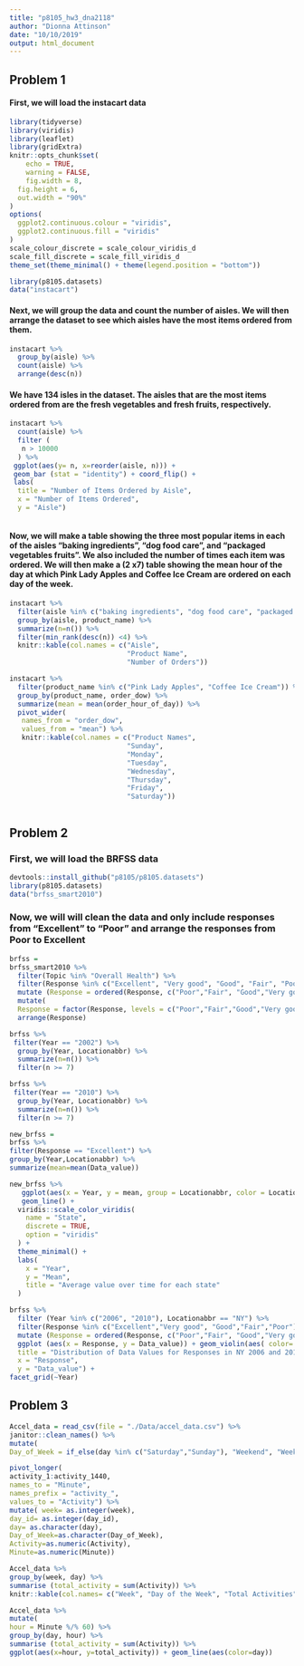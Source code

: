 ```yaml
---
title: "p8105_hw3_dna2118"
author: "Dionna Attinson"
date: "10/10/2019"
output: html_document
---
```

## Problem 1

#### First, we will load the instacart data

```r
library(tidyverse)
library(viridis)
library(leaflet)
library(gridExtra)
knitr::opts_chunk$set(
	echo = TRUE,
	warning = FALSE,
	fig.width = 8, 
  fig.height = 6,
  out.width = "90%"
)
options(
  ggplot2.continuous.colour = "viridis",
  ggplot2.continuous.fill = "viridis"
)
scale_colour_discrete = scale_colour_viridis_d
scale_fill_discrete = scale_fill_viridis_d
theme_set(theme_minimal() + theme(legend.position = "bottom"))
```

```r
library(p8105.datasets)
data("instacart")
```
#### Next, we will group the data and count the number of aisles. We will then arrange the dataset to see which aisles have the most items ordered from them.
```r
instacart %>% 
  group_by(aisle) %>% 
  count(aisle) %>% 
  arrange(desc(n))
```
#### We have 134 isles in the dataset. The aisles that are the most items ordered from are the fresh vegetables and fresh fruits, respectively.

```r
instacart %>% 
  count(aisle) %>%
  filter (
   n > 10000
  ) %>%
 ggplot(aes(y= n, x=reorder(aisle, n))) +
 geom_bar (stat = "identity") + coord_flip() +
 labs(
  title = "Number of Items Ordered by Aisle",
  x = "Number of Items Ordered",
  y = "Aisle") 
```
```r
```
#### Now, we will make a table showing the three most popular items in each of the aisles “baking ingredients”, “dog food care”, and “packaged vegetables fruits”. We also included the number of times each item was ordered. We will then make a (2 x7) table showing the mean hour of the day at which Pink Lady Apples and Coffee Ice Cream are ordered on each day of the week.
```r
instacart %>% 
  filter(aisle %in% c("baking ingredients", "dog food care", "packaged vegetables fruits")) %>%
  group_by(aisle, product_name) %>% 
  summarize(n=n()) %>%
  filter(min_rank(desc(n)) <4) %>% 
  knitr::kable(col.names = c("Aisle",
                             "Product Name", 
                             "Number of Orders"))
```

```r
instacart %>% 
  filter(product_name %in% c("Pink Lady Apples", "Coffee Ice Cream")) %>%
  group_by(product_name, order_dow) %>% 
  summarize(mean = mean(order_hour_of_day)) %>% 
  pivot_wider(
   names_from = "order_dow", 
   values_from = "mean") %>% 
   knitr::kable(col.names = c("Product Names",
                             "Sunday",
                             "Monday",
                             "Tuesday", 
                             "Wednesday",
                             "Thursday",
                             "Friday",
                             "Saturday"))
```
```r
```

## Problem 2 
### First, we will load the BRFSS data
```r
devtools::install_github("p8105/p8105.datasets")
library(p8105.datasets)
data("brfss_smart2010")
```
### Now, we will will clean the data and only include responses from "Excellent" to "Poor" and arrange the responses from Poor to Excellent
```r
brfss = 
brfss_smart2010 %>%
  filter(Topic %in% "Overall Health") %>% 
  filter(Response %in% c("Excellent", "Very good", "Good", "Fair", "Poor")) %>% 
  mutate (Response = ordered(Response, c("Poor","Fair", "Good","Very good","Excellent"))) %>% 
  mutate(
  Response = factor(Response, levels = c("Poor","Fair","Good","Very good","Excellent"))) %>% 
  arrange(Response)
```

```r
brfss %>% 
 filter(Year == "2002") %>% 
  group_by(Year, Locationabbr) %>% 
  summarize(n=n()) %>% 
  filter(n >= 7)
```

```r
brfss %>% 
 filter(Year == "2010") %>% 
  group_by(Year, Locationabbr) %>% 
  summarize(n=n()) %>% 
  filter(n >= 7)
```

```r
new_brfss =
brfss %>% 
filter(Response == "Excellent") %>% 
group_by(Year,Locationabbr) %>% 
summarize(mean=mean(Data_value))
```

```r
new_brfss %>% 
   ggplot(aes(x = Year, y = mean, group = Locationabbr, color = Locationabbr)) + 
   geom_line() +  
  viridis::scale_color_viridis(
    name = "State", 
    discrete = TRUE, 
    option = "viridis"
  ) + 
  theme_minimal() +
  labs(
    x = "Year",
    y = "Mean", 
    title = "Average value over time for each state"
  )
```

```r
brfss %>% 
  filter (Year %in% c("2006", "2010"), Locationabbr == "NY") %>% 
  filter(Response %in% c("Excellent","Very good", "Good","Fair","Poor"))%>%
  mutate (Response = ordered(Response, c("Poor","Fair", "Good","Very good","Excellent"))) %>% 
  ggplot (aes(x = Response, y = Data_value)) + geom_violin(aes( color= Response)) +   stat_summary(fun.y= median, geom = "point", color = "red") +labs(
  title = "Distribution of Data Values for Responses in NY 2006 and 2010",
  x = "Response",
  y = "Data_value") +
facet_grid(~Year)
```

## Problem 3 
```r
Accel_data = read_csv(file = "./Data/accel_data.csv") %>% 
janitor::clean_names() %>% 
mutate(
Day_of_Week = if_else(day %in% c("Saturday","Sunday"), "Weekend", "Weekday")) %>% 

pivot_longer(
activity_1:activity_1440,
names_to = "Minute",
names_prefix = "activity_",
values_to = "Activity") %>%
mutate( week= as.integer(week),
day_id= as.integer(day_id),
day= as.character(day),
Day_of_Week=as.character(Day_of_Week),
Activity=as.numeric(Activity),
Minute=as.numeric(Minute))
```

```r
Accel_data %>% 
group_by(week, day) %>% 
summarise (total_activity = sum(Activity)) %>%
knitr::kable(col.names= c("Week", "Day of the Week", "Total Activities"))
```

```r
Accel_data %>%
mutate(
hour = Minute %/% 60) %>% 
group_by(day, hour) %>% 
summarise (total_activity = sum(Activity)) %>% 
ggplot(aes(x=hour, y=total_activity)) + geom_line(aes(color=day))
```
